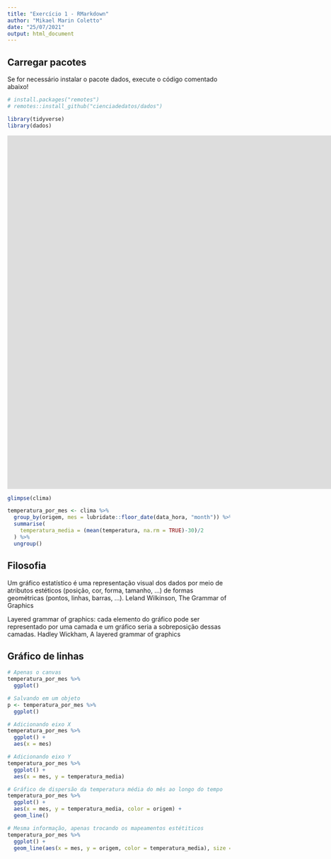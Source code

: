 ```yaml
---
title: "Exercício 1 - RMarkdown"
author: "Mikael Marin Coletto"
date: "25/07/2021"
output: html_document
---
```


## Carregar pacotes


Se for necessário instalar o pacote dados, execute o código comentado abaixo!
```r
# install.packages("remotes")
# remotes::install_github("cienciadedatos/dados")
```
```r
library(tidyverse)
library(dados)
```

<iframe width="1904" height="800" src="https://www.youtube.com/embed/bjZSSQS4_Ic" title="YouTube video player" frameborder="0" allow="accelerometer; autoplay; clipboard-write; encrypted-media; gyroscope; picture-in-picture" allowfullscreen></iframe>

```r
glimpse(clima)

temperatura_por_mes <- clima %>% 
  group_by(origem, mes = lubridate::floor_date(data_hora, "month")) %>% 
  summarise(
    temperatura_media = (mean(temperatura, na.rm = TRUE)-30)/2
  ) %>% 
  ungroup() 
```

## Filosofia

Um gráfico estatístico é uma representação visual dos dados por meio de atributos estéticos (posição, cor, forma, 
tamanho, ...) de formas geométricas (pontos, linhas, barras, ...). Leland Wilkinson, The Grammar of Graphics

Layered grammar of graphics: cada elemento do gráfico pode ser representado por uma camada e um gráfico seria a sobreposição dessas camadas. Hadley Wickham, A layered grammar of graphics  

## Gráfico de linhas

```r
# Apenas o canvas
temperatura_por_mes %>% 
  ggplot()

# Salvando em um objeto
p <- temperatura_por_mes %>% 
  ggplot()

# Adicionando eixo X
temperatura_por_mes %>% 
  ggplot() +
  aes(x = mes)

# Adicionando eixo Y
temperatura_por_mes %>% 
  ggplot() +
  aes(x = mes, y = temperatura_media)

# Gráfico de dispersão da temperatura média do mês ao longo do tempo
temperatura_por_mes %>% 
  ggplot() +
  aes(x = mes, y = temperatura_media, color = origem) +
  geom_line()

# Mesma informação, apenas trocando os mapeamentos estétiticos
temperatura_por_mes %>% 
  ggplot() +
  geom_line(aes(x = mes, y = origem, color = temperatura_media), size = 10)

```
